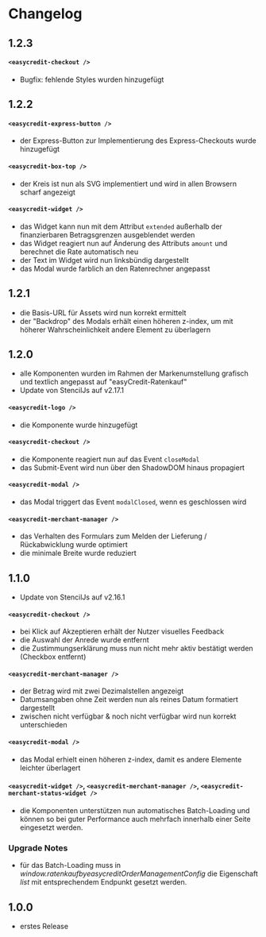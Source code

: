 
<Meta title="Getting Started/Changelog" />

# Changelog

## 1.2.3

#### `<easycredit-checkout />`

- Bugfix: fehlende Styles wurden hinzugefügt

## 1.2.2

#### `<easycredit-express-button />`

- der Express-Button zur Implementierung des Express-Checkouts wurde hinzugefügt

#### `<easycredit-box-top />`

- der Kreis ist nun als SVG implementiert und wird in allen Browsern scharf angezeigt

#### `<easycredit-widget />`

- das Widget kann nun mit dem Attribut `extended` außerhalb der finanzierbaren Betragsgrenzen ausgeblendet werden
- das Widget reagiert nun auf Änderung des Attributs `amount` und berechnet die Rate automatisch neu
- der Text im Widget wird nun linksbündig dargestellt
- das Modal wurde farblich an den Ratenrechner angepasst

## 1.2.1

- die Basis-URL für Assets wird nun korrekt ermittelt
- der "Backdrop" des Modals erhält einen höheren z-index, um mit höherer Wahrscheinlichkeit andere Element zu überlagern

## 1.2.0

- alle Komponenten wurden im Rahmen der Markenumstellung grafisch und textlich angepasst auf "easyCredit-Ratenkauf"
- Update von StencilJs auf v2.17.1

#### `<easycredit-logo />`

- die Komponente wurde hinzugefügt

#### `<easycredit-checkout />`

- die Komponente reagiert nun auf das Event `closeModal`
- das Submit-Event wird nun über den ShadowDOM hinaus propagiert

#### `<easycredit-modal />`

- das Modal triggert das Event `modalClosed`, wenn es geschlossen wird

#### `<easycredit-merchant-manager />`

- das Verhalten des Formulars zum Melden der Lieferung / Rückabwicklung wurde optimiert
- die minimale Breite wurde reduziert

## 1.1.0

- Update von StencilJs auf v2.16.1

#### `<easycredit-checkout />`

- bei Klick auf Akzeptieren erhält der Nutzer visuelles Feedback
- die Auswahl der Anrede wurde entfernt
- die Zustimmungserklärung muss nun nicht mehr aktiv bestätigt werden (Checkbox entfernt)

#### `<easycredit-merchant-manager />`

- der Betrag wird mit zwei Dezimalstellen angezeigt
- Datumsangaben ohne Zeit werden nun als reines Datum formatiert dargestellt
- zwischen nicht verfügbar & noch nicht verfügbar wird nun korrekt unterschieden

#### `<easycredit-modal />`

- das Modal erhielt einen höheren z-index, damit es andere Elemente leichter überlagert

#### `<easycredit-widget />`, `<easycredit-merchant-manager />`, `<easycredit-merchant-status-widget />`

- die Komponenten  unterstützen nun automatisches Batch-Loading und können so bei guter Performance auch mehrfach innerhalb einer Seite eingesetzt werden.

### Upgrade Notes

- für das Batch-Loading muss in <em>window.ratenkaufbyeasycreditOrderManagementConfig</em> die Eigenschaft <em>list</em> mit entsprechendem Endpunkt gesetzt werden.

## 1.0.0
    
- erstes Release
